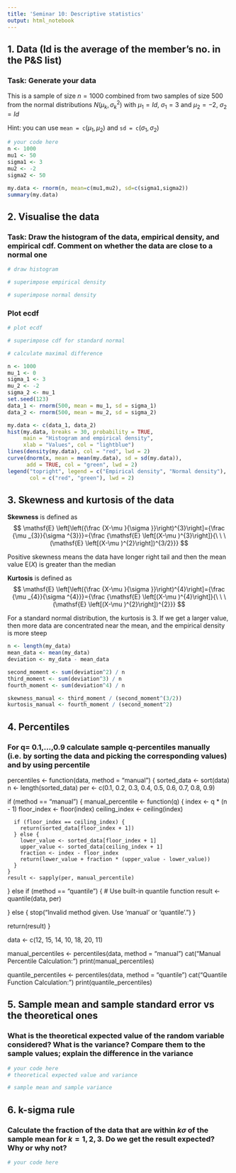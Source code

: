 ---
title: 'Seminar 10: Descriptive statistics'
output: html_notebook
---

## 1. Data (Id is the average of the member's no. in the P&S list)

### Task: Generate your data

This is a sample of size $n=1000$ combined from two samples of size $500$ from the normal distributions $N(\mu_k,\sigma_k^2)$ with $\mu_1 = Id$, $\sigma_1 = 3$ and $\mu_2 = -2$, $\sigma_2 = Id$

Hint: you can use $\texttt{mean = c}(\mu_1,\mu_2)$ and $\texttt{sd = c}(\sigma_1,\sigma_2)$

```{r}
# your code here
n <- 1000
mu1 <- 50
sigma1 <- 3
mu2 <- -2
sigma2 <- 50

my.data <- rnorm(n, mean=c(mu1,mu2), sd=c(sigma1,sigma2))
summary(my.data)
```

## 2. Visualise the data

### Task: Draw the histogram of the data, empirical density, and empirical cdf. Comment on whether the data are close to a normal one

```{r}
# draw histogram

# superimpose empirical density

# superimpose normal density

```

### Plot ecdf

```{r}
# plot ecdf

# superimpose cdf for standard normal

# calculate maximal difference

n <- 1000
mu_1 <- 0
sigma_1 <- 3
mu_2 <- -2
sigma_2 <- mu_1
set.seed(123)
data_1 <- rnorm(500, mean = mu_1, sd = sigma_1)
data_2 <- rnorm(500, mean = mu_2, sd = sigma_2)

my.data <- c(data_1, data_2)
hist(my.data, breaks = 30, probability = TRUE, 
     main = "Histogram and empirical density", 
     xlab = "Values", col = "lightblue")
lines(density(my.data), col = "red", lwd = 2)
curve(dnorm(x, mean = mean(my.data), sd = sd(my.data)), 
      add = TRUE, col = "green", lwd = 2)
legend("topright", legend = c("Empirical density", "Normal density"), 
       col = c("red", "green"), lwd = 2)

```

## 3. Skewness and kurtosis of the data

**Skewness** is defined as $$
  \mathsf{E} \left[\left({\frac {X-\mu }{\sigma }}\right)^{3}\right]={\frac {\mu _{3}}{\sigma ^{3}}}={\frac {\mathsf{E} \left[(X-\mu )^{3}\right]}{\ \ \ (\mathsf{E} \left[(X-\mu )^{2}\right])^{3/2}}}
$$

Positive skewness means the data have longer right tail and then the mean value $\mathsf{E}(X)$ is greater than the median

**Kurtosis** is defined as $$
  \mathsf{E} \left[\left({\frac {X-\mu }{\sigma }}\right)^{4}\right]={\frac {\mu _{4}}{\sigma ^{4}}}={\frac {\mathsf{E} \left[(X-\mu )^{4}\right]}{\ \ \ (\mathsf{E} \left[(X-\mu )^{2}\right])^{2}}}
$$

For a standard normal distribution, the kurtosis is $3$. If we get a larger value, then more data are concentrated near the mean, and the empirical density is more steep

```{r}
n <- length(my_data)
mean_data <- mean(my_data)
deviation <- my_data - mean_data

second_moment <- sum(deviation^2) / n
third_moment <- sum(deviation^3) / n
fourth_moment <- sum(deviation^4) / n

skewness_manual <- third_moment / (second_moment^(3/2))
kurtosis_manual <- fourth_moment / (second_moment^2)


```

## 4. Percentiles

### For q= 0.1,...,0.9 calculate sample q-percentiles manually (i.e. by sorting the data and picking the corresponding values) and by using percentile


percentiles <- function(data, method = "manual") {
  sorted_data <- sort(data)
  n <- length(sorted_data)
  per <- c(0.1, 0.2, 0.3, 0.4, 0.5, 0.6, 0.7, 0.8, 0.9)
  
  if (method == "manual") {
    manual_percentile <- function(q) {
      index <- q * (n - 1)
      floor_index <- floor(index)
      ceiling_index <- ceiling(index)
      
      if (floor_index == ceiling_index) {
        return(sorted_data[floor_index + 1])
      } else {
        lower_value <- sorted_data[floor_index + 1]
        upper_value <- sorted_data[ceiling_index + 1]
        fraction <- index - floor_index
        return(lower_value + fraction * (upper_value - lower_value))
      }
    }
    result <- sapply(per, manual_percentile)
    
  } else if (method == "quantile") {
    # Use built-in quantile function
    result <- quantile(data, per)
    
  } else {
    stop("Invalid method given. Use 'manual' or 'quantile'.")
  }
  
  return(result)
}

data <- c(12, 15, 14, 10, 18, 20, 11)

manual_percentiles <- percentiles(data, method = "manual")
cat("Manual Percentile Calculation:\n")
print(manual_percentiles)

quantile_percentiles <- percentiles(data, method = "quantile")
cat("Quantile Function Calculation:\n")
print(quantile_percentiles)

## 5. Sample mean and sample standard error vs the theoretical ones

### What is the theoretical expected value of the random variable considered? What is the variance? Compare them to the sample values; explain the difference in the variance

```{r}
# your code here
# theoretical expected value and variance

# sample mean and sample variance

```

## 6. k-sigma rule

### Calculate the fraction of the data that are within $k\sigma$ of the sample mean for $k=1,2,3$. Do we get the result expected? Why or why not?

```{r}
# your code here

```
